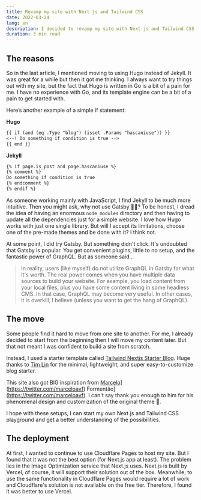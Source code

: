 ```yaml
---
title: Revamp my site with Next.js and Tailwind CSS
date: 2022-03-24
lang: en
description: I decided to revamp my site with Next.js and Tailwind CSS.
duration: 3 min read
---
```


## The reasons

So in the last article, I mentioned moving to using Hugo instead of Jekyll. It was great for a while but then it got me thinking. I always want to try things out with my site, but the fact that Hugo is written in Go is a bit of a pain for me. I have no experience with Go, and its template engine can be a bit of a pain to get started with.

Here’s another example of a simple if statement:

**Hugo**

```txt
{{ if (and (eq .Type "blog") (isset .Params "hascaniuse")) }}
<--! Do something if condition is true -->
{{ end }}
```

**Jekyll**

```txt
{% if page.is_post and page.hascaniuse %}
{% comment %}
Do something if condition is true
{% endcomment %}
{% endif %}
```

As someone working mainly with JavaScript, I find Jekyll to be much more intuitive. Then you might ask, why not use Gatsby 🤷‍♂️? To be honest, I dread the idea of having an enormous `node_modules` directory and then having to update all the dependencies just for a simple website. I love how Hugo works with just one single library. But will I accept its limitations, choose one of the pre-made themes and be done with it? I think not.

At some point, I did try Gatsby. But something didn't click. It's undoubted that Gatsby is popular. You get convenient plugins, little to no setup, and the fantastic power of GraphQL. But as someone said...

> In reality, users (like myself) do not utilize GraphQL in Gatsby for what it's worth. The real power comes when you have multiple data sources to build your website. For example, you load content from your local files, plus you have some content living in some headless CMS. In that case, GraphQL may become very useful. In other cases, it is overkill, I believe (unless you want to get the hang of GraphQL).

## The move

Some people find it hard to move from one site to another. For me, I already decided to start from the beginning then I will move my content later. But that not meant I was confident to build a site from scratch.

Instead, I used a starter template called [Tailwind Nextjs Starter Blog](https://github.com/timlrx/tailwind-nextjs-starter-blog). Huge thanks to [Tim Lin](https://twitter.com/timlrxx) for the minimal, lightweight, and super easy-to-customize blog starter.

This site also got BIG inspiration from [Marcelo](https://twitter.com/marceloavf)](https://twitter.com/marceloavf) Formentão](https://twitter.com/marceloavf). I can't say thank you enough to him for his phenomenal design and customization of the original theme 🙏.

I hope with these setups, I can start my own Next.js and Tailwind CSS playground and get a better understanding of the possibilities.

## The deployment

At first, I wanted to continue to use Cloudflare Pages to host my site. But I found that it was not the best option (for Next.js app at least). The problem lies in the Image Optimization service that Next.js uses. Next.js is built by Vercel, of course, it will support their solution out of the box. Meanwhile, to use the same functionality in Cloudflare Pages would require a lot of work and Cloudflare's solution is not available on the free tier. Therefore, I found it was better to use Vercel.
